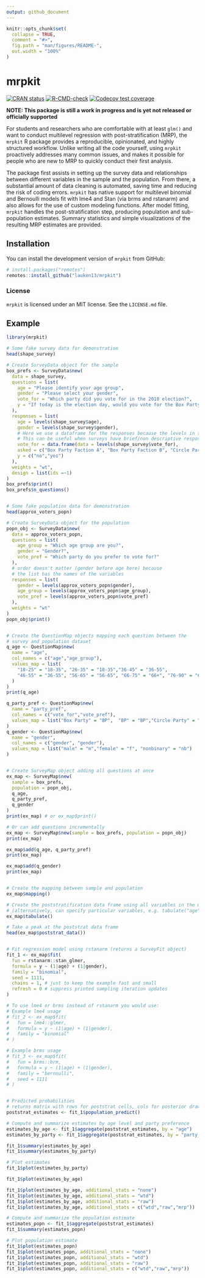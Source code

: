 ```yaml
---
output: github_document
---
```


<!-- README.md is generated from README.Rmd. Please edit that file -->

```r
knitr::opts_chunk$set(
  collapse = TRUE,
  comment = "#>",
  fig.path = "man/figures/README-",
  out.width = "100%"
)
```

# mrpkit

<!-- badges: start -->
[![CRAN status](https://www.r-pkg.org/badges/version/mrpkit)](https://CRAN.R-project.org/package=mrpkit)
[![R-CMD-check](https://github.com/lauken13/mrpkit/actions/workflows/R-CMD-check.yaml/badge.svg)](https://github.com/lauken13/mrpkit/actions/workflows/R-CMD-check.yaml)
[![Codecov test coverage](https://codecov.io/gh/lauken13/mrpkit/branch/master/graph/badge.svg)](https://app.codecov.io/gh/lauken13/mrpkit?branch=master)
<!-- badges: end -->

**NOTE: This package is still a work in progress and is yet not released or officially supported**


For students and researchers who are comfortable with at least `glm()` and want
to conduct multilevel regression with post-stratification (MRP), the `mrpkit` R
package provides a reproducible, opinionated, and highly structured workflow.
Unlike writing all the code yourself, using `mrpkit` proactively addresses many
common issues, and makes it possible for people who are new to MRP to quickly
conduct their first analysis.

The package first assists in setting up the survey data and relationships
between different variables in the sample and the population. From there, a
substantial amount of data cleaning is automated, saving time and reducing the
risk of coding errors. `mrpkit` has native support for multilevel binomial and
Bernoulli models fit with lme4 and Stan (via brms and rstanarm) and also allows
for the use of custom modeling functions. After model fitting, `mrpkit` handles
the post-stratification step, producing population and sub-population estimates.
Summary statistics and simple visualizations of the resulting MRP estimates are
provided.

## Installation

You can install the development version of `mrpkit` from GitHub:

``` r
# install.packages("remotes")
remotes::install_github("lauken13/mrpkit")
```

### License 

`mrpkit` is licensed under an MIT license. See the `LICENSE.md` file.


## Example


```r
library(mrpkit)

# Some fake survey data for demonstration
head(shape_survey)

# Create SurveyData object for the sample
box_prefs <- SurveyData$new(
  data = shape_survey,
  questions = list(
    age = "Please identify your age group",
    gender = "Please select your gender",
    vote_for = "Which party did you vote for in the 2018 election?",
    y = "If today is the election day, would you vote for the Box Party?"
  ),
  responses = list(
    age = levels(shape_survey$age),
    gender = levels(shape_survey$gender),
    # Here we use a dataframe for the responses because the levels in the data are abridged versions of the actual responses
    # This can be useful when surveys have brief/non descriptive responses.
    vote_for = data.frame(data = levels(shape_survey$vote_for),
    asked = c("Box Party Faction A", "Box Party Faction B", "Circle Party Coalition", "Circle Party")),
    y = c("no","yes")
  ),
  weights = "wt",
  design = list(ids =~1)
)
box_prefs$print()
box_prefs$n_questions()


# Some fake population data for demonstration
head(approx_voters_popn)

# Create SurveyData object for the population
popn_obj <- SurveyData$new(
  data = approx_voters_popn,
  questions = list(
    age_group = "Which age group are you?",
    gender = "Gender?",
    vote_pref = "Which party do you prefer to vote for?"
  ),
  # order doesn't matter (gender before age here) because
  # the list has the names of the variables
  responses = list(
    gender = levels(approx_voters_popn$gender),
    age_group = levels(approx_voters_popn$age_group),
    vote_pref = levels(approx_voters_popn$vote_pref)
  ),
  weights = "wt"
)
popn_obj$print()


# Create the QuestionMap objects mapping each question between the
# survey and population dataset
q_age <- QuestionMap$new(
  name = "age",
  col_names = c("age","age_group"),
  values_map = list(
    "18-25" = "18-35", "26-35" = "18-35","36-45" = "36-55",
    "46-55" = "36-55", "56-65" = "56-65", "66-75" = "66+", "76-90" = "66+"
  )
)
print(q_age)

q_party_pref <- QuestionMap$new(
  name = "party_pref",
  col_names = c("vote_for","vote_pref"),
  values_map = list("Box Party" = "BP",  "BP" = "BP","Circle Party" = "CP", "CP" = "CP")
)
q_gender <- QuestionMap$new(
  name = "gender",
  col_names = c("gender", "gender"),
  values_map = list("male" = "m","female" = "f", "nonbinary" = "nb")
)


# Create SurveyMap object adding all questions at once
ex_map <- SurveyMap$new(
  sample = box_prefs,
  population = popn_obj,
  q_age,
  q_party_pref,
  q_gender
)
print(ex_map) # or ex_map$print()

# Or can add questions incrementally
ex_map <- SurveyMap$new(sample = box_prefs, population = popn_obj)
print(ex_map)

ex_map$add(q_age, q_party_pref)
print(ex_map)

ex_map$add(q_gender)
print(ex_map)


# Create the mapping between sample and population
ex_map$mapping()

# Create the poststratification data frame using all variables in the mapping
# (alternatively, can specify particular variables, e.g. tabulate("age"))
ex_map$tabulate()

# Take a peak at the poststrat data frame
head(ex_map$poststrat_data())


# Fit regression model using rstanarm (returns a SurveyFit object)
fit_1 <- ex_map$fit(
  fun = rstanarm::stan_glmer,
  formula = y ~ (1|age) + (1|gender),
  family = "binomial",
  seed = 1111,
  chains = 1, # just to keep the example fast and small
  refresh = 0 # suppress printed sampling iteration updates
)

# To use lme4 or brms instead of rstanarm you would use: 
# Example lme4 usage
# fit_2 <- ex_map$fit(
#   fun = lme4::glmer,
#   formula = y ~ (1|age) + (1|gender),
#   family = "binomial"
# )

# Example brms usage
# fit_3 <- ex_map$fit(
#   fun = brms::brm,
#   formula = y ~ (1|age) + (1|gender),
#   family = "bernoulli",
#   seed = 1111
# )


# Predicted probabilities
# returns matrix with rows for poststrat cells, cols for posterior draws
poststrat_estimates <- fit_1$population_predict()

# Compute and summarize estimates by age level and party preference
estimates_by_age <- fit_1$aggregate(poststrat_estimates, by = "age")
estimates_by_party <- fit_1$aggregate(poststrat_estimates, by = "party_pref")

fit_1$summary(estimates_by_age)
fit_1$summary(estimates_by_party)

# Plot estimates
fit_1$plot(estimates_by_party)

fit_1$plot(estimates_by_age)

fit_1$plot(estimates_by_age, additional_stats = "none")
fit_1$plot(estimates_by_age, additional_stats = "wtd")
fit_1$plot(estimates_by_age, additional_stats = "raw")
fit_1$plot(estimates_by_age, additional_stats = c("wtd","raw","mrp"))

# Compute and summarize the population estimate
estimates_popn <- fit_1$aggregate(poststrat_estimates)
fit_1$summary(estimates_popn)

# Plot population estimate
fit_1$plot(estimates_popn)
fit_1$plot(estimates_popn, additional_stats = "none")
fit_1$plot(estimates_popn, additional_stats = "wtd")
fit_1$plot(estimates_popn, additional_stats = "raw")
fit_1$plot(estimates_popn, additional_stats = c("wtd","raw","mrp"))
```

